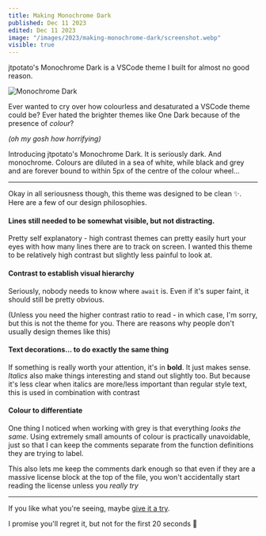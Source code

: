 ```yaml
---
title: Making Monochrome Dark
published: Dec 11 2023
edited: Dec 11 2023
image: "/images/2023/making-monochrome-dark/screenshot.webp"
visible: true
---
```


jtpotato's Monochrome Dark is a VSCode theme I built for almost no good reason.

![Monochrome Dark](/images/2023/making-monochrome-dark/screenshot.webp)

Ever wanted to cry over how colourless and desaturated a VSCode theme could be? Ever hated the brighter themes like One Dark because of the presence of *colour*?

*(oh my gosh how horrifying)*

Introducing jtpotato's Monochrome Dark. It is seriously dark. And monochrome. Colours are diluted in a sea of white, while black and grey and are forever bound to within 5px of the centre of the colour wheel...

---

Okay in all seriousness though, this theme was designed to be clean ✨. Here are a few of our design philosophies.

#### Lines still needed to be somewhat visible, but not distracting.
Pretty self explanatory - high contrast themes can pretty easily hurt your eyes with how many lines there are to track on screen. I wanted this theme to be relatively high contrast but slightly less painful to look at.

#### Contrast to establish visual hierarchy
Seriously, nobody needs to know where `await` is. Even if it's super faint, it should still be pretty obvious.

(Unless you need the higher contrast ratio to read - in which case, I'm sorry, but this is not the theme for you. There are reasons why people don't usually design themes like this)

#### Text decorations... to do exactly the same thing
If something is really worth your attention, it's in **bold**. It just makes sense. *Italics* also make things interesting and stand out slightly too. But because it's less clear when italics are more/less important than regular style text, this is used in combination with contrast

#### Colour to differentiate
One thing I noticed when working with grey is that everything *looks the same*. Using extremely small amounts of colour is practically unavoidable, just so that I can keep the comments separate from the function definitions they are trying to label.

This also lets me keep the comments dark enough so that even if they are a massive license block at the top of the file, you won't accidentally start reading the license unless you *really try*

---

If you like what you're seeing, maybe [give it a try](https://marketplace.visualstudio.com/items?itemName=jtpotato.monochrome-dark-jtpotato).

I promise you'll regret it, but not for the first 20 seconds 🙏